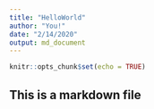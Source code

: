 ```yaml
---
title: "HelloWorld"
author: "You!"
date: "2/14/2020"
output: md_document
---
```


```r
knitr::opts_chunk$set(echo = TRUE)
```

## This is a markdown file